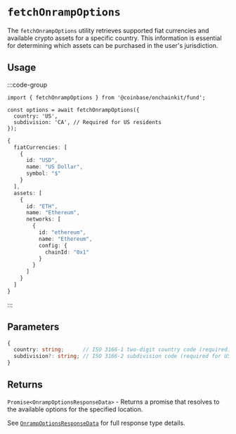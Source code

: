 # `fetchOnrampOptions`

The `fetchOnrampOptions` utility retrieves supported fiat currencies and available crypto assets for a specific country. This information is essential for determining which assets can be purchased in the user's jurisdiction.

## Usage

:::code-group

```tsx twoslash [code]
import { fetchOnrampOptions } from '@coinbase/onchainkit/fund';

const options = await fetchOnrampOptions({
  country: 'US',
  subdivision: 'CA', // Required for US residents
});
```

```ts [return value]
{
  fiatCurrencies: [
    {
      id: "USD",
      name: "US Dollar",
      symbol: "$"
    }
  ],
  assets: [
    {
      id: "ETH",
      name: "Ethereum",
      networks: [
        {
          id: "ethereum",
          name: "Ethereum",
          config: {
            chainId: "0x1"
          }
        }
      ]
    }
  ]
}
```

:::

## Parameters

```typescript
{
  country: string;      // ISO 3166-1 two-digit country code (required)
  subdivision?: string; // ISO 3166-2 subdivision code (required for US)
}
```

## Returns

`Promise<OnrampOptionsResponseData>` - Returns a promise that resolves to the available options for the specified location.

See [`OnrampOptionsResponseData`](/fund/types#onrampoptionsresponsedata) for full response type details.
